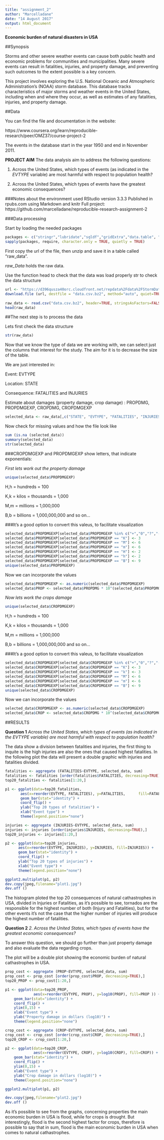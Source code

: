 ```yaml
---
title: "assignment_2"
author: "Marcelladane"
date: "14 August 2017"
output: html_document
---
```

**Economic burden of natural disasters in USA**


##Synopsis

Storms and other severe weather events can cause both public health and economic problems for communities and municipalities. Many severe events can result in fatalities, injuries, and property damage, and preventing such outcomes to the extent possible is a key concern.

This project involves exploring the U.S. National Oceanic and Atmospheric Administration's (NOAA) storm database. This database tracks characteristics of major storms and weather events in the United States, including when and where they occur, as well as estimates of any fatalities, injuries, and property damage.

##Data

You can find the file and documentation in the website:

https://www.coursera.org/learn/reproducible-research/peer/OMZ37/course-project-2

The events in the database start in the year 1950 and end in November 2011.

**PROJECT AIM**
The data analysis aim to address the following questions:

1. Across the United States, which types of events (as indicated in the *EVTYPE* variable) are most harmful with respect to population health?

2. Across the United States, which types of events have the greatest economic consequences?

###Notes about the environment used
RStudio version 3.3.3
Published in rpubs.com using Markdown and knitr
Full project: https://github.com/marcelladane/reproducible-research-assignment-2 

###Data processing

Start by loading the needed packages
```r
packages <- c("stringr","lubridate","sqldf","gridExtra","data.table", "reshape2", "ggplot2", "easyGgplot2", "gridExtra")
sapply(packages, require, character.only = TRUE, quietly = TRUE)
```

First copy the url of the file, then unzip and save it in a table called "raw_data".

*raw_Data* holds the raw data.

Use the function head to check that the data was load properly str to check the data structure

```r
url <- "https://d396qusza40orc.cloudfront.net/repdata%2Fdata%2FStormData.csv.bz2"
download.file (url, destfile = "data.csv.bz2", method="auto", quiet=TRUE)
 
raw_data <- read.csv("data.csv.bz2", header=TRUE, stringsAsFactors=FALSE)
head(raw_data)
```

##The next step is to process the data

Lets first check the data structure 

```r
str(raw_data)
```

Now that we know the type of data we are working with, we can select just the columns that interest for the study. The aim for it is to decrease the size of the table.

We are just interested in:

Event: EVTYPE

Location: STATE

Consequence: FATALITIES and INJURIES

Estimate about damages (property damage, crop damage) : PROPDMG, PROPDMGEXP, CROPDMG, CROPDMGEXP
```r
selected_data <- raw_data[,c("STATE", "EVTYPE", "FATALITIES", "INJURIES", "PROPDMG", "PROPDMGEXP","CROPDMG", "CROPDMGEXP")]
```

Now check for missing values and how the file look like
```r
sum (is.na (selected_data))
summary(selected_data)
str(selected_data)
```

###CROPDMGEXP and PROPDMGEXP show letters, that indicate exponentials:

*First lets work out the property damage*
```r
unique(selected_data$PROPDMGEXP)
```

H,h = hundreds = 100

K,k = kilos = thousands = 1,000

M,m = millions = 1,000,000

B,b = billions = 1,000,000,000 and so on...

###It's a good option to convert this valeus, to facilitate visualization
```r
selected_data$PROPDMGEXP[selected_data$PROPDMGEXP %in% c("+","0","?","-","")] <- 0
selected_data$PROPDMGEXP[selected_data$PROPDMGEXP == "K"] <- 3
selected_data$PROPDMGEXP[selected_data$PROPDMGEXP == "M"] <- 6
selected_data$PROPDMGEXP[selected_data$PROPDMGEXP == "m"] <- 6
selected_data$PROPDMGEXP[selected_data$PROPDMGEXP == "H"] <- 2
selected_data$PROPDMGEXP[selected_data$PROPDMGEXP == "h"] <- 2
selected_data$PROPDMGEXP[selected_data$PROPDMGEXP == "B"] <- 9
unique(selected_data$PROPDMGEXP)
```

Now we can incorporate the values
```r
selected_data$PROPDMGEXP <- as.numeric(selected_data$PROPDMGEXP)
selected_data$PROP <- selected_data$PROPDMG * 10^(selected_data$PROPDMGEXP)
```

*Now lets work the crops damage*
```r
unique(selected_data$CROPDMGEXP)
```

H,h = hundreds = 100

K,k = kilos = thousands = 1,000

M,m = millions = 1,000,000

B,b = billions = 1,000,000,000 and so on...

###It's a good option to convert this valeus, to facilitate visualization
```r
selected_data$CROPDMGEXP[selected_data$CROPDMGEXP %in% c("+","0","?","-","")] <- 0
selected_data$CROPDMGEXP[selected_data$CROPDMGEXP == "K"] <- 3
selected_data$CROPDMGEXP[selected_data$CROPDMGEXP == "k"] <- 3
selected_data$CROPDMGEXP[selected_data$CROPDMGEXP == "M"] <- 6
selected_data$CROPDMGEXP[selected_data$CROPDMGEXP == "m"] <- 6
selected_data$CROPDMGEXP[selected_data$CROPDMGEXP == "B"] <- 9
unique(selected_data$CROPDMGEXP)
```

Now we can incorporate the values
```r
selected_data$CROPDMGEXP <- as.numeric(selected_data$CROPDMGEXP)
selected_data$CROP <- selected_data$CROPDMG * 10^(selected_data$CROPDMGEXP)
```

##RESULTS

**Question 1**
*Across the United States, which types of events (as indicated in the EVTYPE variable) are most harmful with respect to population health?*

The data show a division between fatalities and injuries, the first thing to inquite is the high injuries are also the ones that caused highest fatalities. In the following plot the data will present a double graphic with injuries and fatalities divided.

```r
fatalities <- aggregate (FATALITIES~EVTYPE, selected_data, sum)
fatalities <- fatalities [order(fatalities$FATALITIES, decreasing=TRUE),]
top20_fatalities <- fatalities[1:20,]

p1 <- ggplot(data=top20_fatalities,
       aes(x=reorder(EVTYPE, FATALITIES), y=FATALITIES,      fill=FATALITIES)) +
       geom_bar(stat="identity") +
       coord_flip() +
       ylab("Top 20 types of fatalities") +
       xlab("Event type") +
       theme(legend.position="none")

injuries <- aggregate (INJURIES~EVTYPE, selected_data, sum)
injuries <- injuries [order(injuries$INJURIES, decreasing=TRUE),]
top20_injuries <- injuries[1:20,]

p2 <- ggplot(data=top20_injuries,
      aes(x=reorder(EVTYPE, INJURIES), y=INJURIES, fill=INJURIES)) +
      geom_bar(stat="identity") +
      coord_flip() +
      ylab("Top 20 types of injuries") +
      xlab("Event type") +
      theme(legend.position="none")

ggplot2.multiplot(p1, p2)
dev.copy(jpeg,filename="plot1.jpg")
dev.off ()
```

The histogram ploted the top 20 consequences of natural cathastrophes in USA, divided in Injuries or Fatalities, as it's possible to see, tornados are the responsible for the highest number of both (Injury and Fatalities), but for the other events it's not the case that the higher number of injuries will produce the highest number of fatalities.

**Question 2**
*2. Across the United States, which types of events have the greatest economic consequences?*

To answer this question, we should go further than just property damage and also evaluate the data regarding crops. 

The plot will be a double plot showing the economic burden of natural cathastrophes in USA.

```r
prop_cost <- aggregate (PROP~EVTYPE, selected_data, sum)
prop_cost <- prop_cost [order(prop_cost$PROP, decreasing=TRUE),]
top20_PROP <- prop_cost[1:20,]

p1 <- ggplot(data=top20_PROP,
             aes(x=reorder(EVTYPE, PROP), y=log10(PROP), fill=PROP )) +
    geom_bar(stat="identity") +
    coord_flip() +
    ylim(0,15) +
    xlab("Event type") +
    ylab("Property damage in dollars (log10)") +
    theme(legend.position="none")

crop_cost <- aggregate (CROP~EVTYPE, selected_data, sum)
crop_cost <- crop_cost [order(crop_cost$CROP, decreasing=TRUE),]
top20_CROP <- crop_cost[1:20,]

p2 <- ggplot(data=top20_CROP,
             aes(x=reorder(EVTYPE, CROP), y=log10(CROP), fill=CROP)) +
    geom_bar(stat="identity") +
    coord_flip() + 
    ylim(0,15) +
    xlab("Event type") +
    ylab("Crop damage in dollars (log10)") + 
    theme(legend.position="none")

ggplot2.multiplot(p1, p2)

dev.copy(jpeg,filename="plot2.jpg")
dev.off ()

```

As it's possible to see from the graphs, concerning properties the main economic burden in USA is flood, while for crops is drought. But interestingly, flood is the second highest factor for crops, therefore is possible to say that in sum, flood is the main economic burden in USA when comes to natural cathastrophes. 
